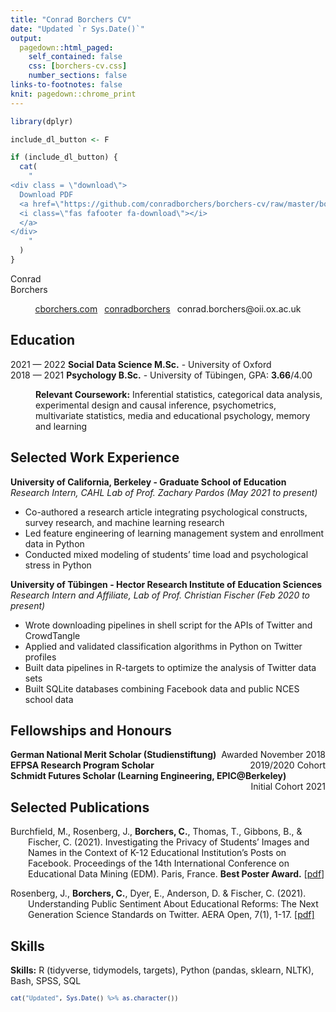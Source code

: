 ```yaml
---
title: "Conrad Borchers CV"
date: "Updated `r Sys.Date()`"
output:
  pagedown::html_paged:
    self_contained: false
    css: [borchers-cv.css]
    number_sections: false
links-to-footnotes: false
knit: pagedown::chrome_print
---
```


```r
library(dplyr)
```


```r

include_dl_button <- F

if (include_dl_button) {
  cat(
    "
<div class = \"download\">
  Download PDF
  <a href=\"https://github.com/conradborchers/borchers-cv/raw/master/borchers-cv.pdf\" class=\"icon-block\">
  <i class=\"fas fafooter fa-download\"></i>
  </a>
</div>
    "
  )
}

```

<div id = "block_container">
<div class = "first", id="bloc1">Conrad</div>  
<div class = "last", id="bloc2">Borchers</div>
</div>

<p align="center">
<span style="color: #454545"><i class="fas fa-globe"></i></span> 
[cborchers.com](https://www.cborchers.com)
<span style="color: #454545; margin-left: 0.5em"><i class="fab fa-github"></i></span> [conradborchers](https://github.com/conradborchers/)
<span style="color: #454545; margin-left: 0.5em"><i class="fas fa-envelope"></i></span> 
conrad.borchers\@oii.ox.ac.uk
</p>

## Education

<p>
2021 --- 2022 <strong>Social Data Science M.Sc.</strong> - University of Oxford<br>
2018 --- 2021 <strong>Psychology B.Sc.</strong> - University of Tübingen, GPA: <strong>3.66</strong>/4.00
<br>
<p style="margin-left:40px">
<strong>Relevant Coursework:</strong> Inferential statistics, categorical data analysis,
experimental design and causal inference, psychometrics, multivariate statistics,
media and educational psychology, memory and learning
</p>

## Selected Work Experience

<strong>University of California, Berkeley - Graduate School of Education</strong><br>
<em>Research Intern, CAHL Lab of Prof. Zachary Pardos (May 2021 to present)</em><br>
<ul>
<li>Co-authored a research article integrating psychological constructs, survey research, and machine learning research
</li><li>Led feature engineering of learning management system and enrollment data in Python
</li><li>Conducted mixed modeling of students’ time load and psychological stress in Python
</li>
</ul>

<strong>University of Tübingen - Hector Research Institute of Education Sciences</strong><br>
<em>Research Intern and Affiliate, Lab of Prof. Christian Fischer (Feb 2020 to present)</em><br>
<ul>
<li>Wrote downloading pipelines in shell script for the APIs of Twitter and CrowdTangle
</li><li>Applied and validated classification algorithms in Python on Twitter profiles
</li><li>Built data pipelines in R-targets to optimize the analysis of Twitter data sets
</li><li>Built SQLite databases combining Facebook data and public NCES school data
</ul>

## Fellowships and Honours

<strong>German National Merit Scholar (Studienstiftung)</strong><span style="float:right;">Awarded November 2018</span>
<br>
<strong>EFPSA Research Program Scholar</strong><span style="float:right;">2019/2020 Cohort</span>
<br>
<strong>Schmidt Futures Scholar (Learning Engineering, EPIC@Berkeley)</strong><span style="float:right;">Initial Cohort 2021</span>

## Selected Publications

<style>
.hangingindent {
  padding-left: 28px ;
  text-indent: -28px ;
} 
</style>

<p class="hangingindent">
Burchfield, M., Rosenberg, J., <strong>Borchers, C.</strong>, Thomas, T., Gibbons, B., & Fischer, C. (2021). Investigating the Privacy of Students’ Images and Names in the Context of K-12 Educational Institution’s Posts on Facebook. Proceedings of the 14th International Conference on Educational Data Mining (EDM). Paris, France. <strong>Best Poster Award.</strong> [[pdf](https://educationaldatamining.org/EDM2021/virtual/static/pdf/EDM21_paper_276.pdf)]
</p>

<p class="hangingindent">
Rosenberg, J., <strong>Borchers, C.</strong>, Dyer, E., Anderson, D. & Fischer, C. (2021). Understanding Public Sentiment About Educational 
	Reforms: The Next Generation Science Standards on Twitter. AERA Open, 7(1), 1-17. [[pdf]](https://journals.sagepub.com/doi/pdf/10.1177/23328584211024261)
</p>

## Skills

<strong>Skills:</strong> 
R (tidyverse, tidymodels, targets), Python (pandas, sklearn, NLTK), Bash, SPSS, SQL
<br>

<p><small>
```r
cat("Updated", Sys.Date() %>% as.character())
```
</small></p>
